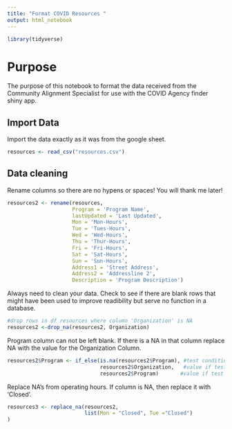 ```yaml
---
title: "Format COVID Resources "
output: html_notebook
---
```


```r
library(tidyverse)
```



# Purpose

The purpose of this notebook to format the data received from the Community Alignment Specialist for use with the COVID Agency finder shiny app. 


## Import Data

Import the data exactly as it was from the google sheet.

```r
resources <- read_csv("resources.csv")
```


## Data cleaning

Rename columns so there are no hypens or spaces! You will thank me later!

```r
resources2 <- rename(resources,
                     Program = 'Program Name',
                     lastUpdated = 'Last Updated',
                     Mon = 'Mon-Hours',
                     Tue = 'Tues-Hours',
                     Wed = 'Wed-Hours',
                     Thu = 'Thur-Hours',
                     Fri = 'Fri-Hours',
                     Sat = 'Sat-Hours',
                     Sun = 'Sun-Hours',
                     Address1 = 'Street Address',
                     Address2 = 'Addressline 2',
                     Description = 'Program Description')
```




Always need to clean your data. Check to see if there are blank rows that might have been used to improve readibility but serve no function in a database.

```r
#drop rows in df resources where column 'Organization' is NA
resources2 <-drop_na(resources2, Organization)
```


Program column can not be left blank. If there is a NA in that column replace NA with the value for the Organization Column.

```r

resources2$Program <- if_else(is.na(resources2$Program), #test condition 
                              resources2$Organization,   #value if test TRUE
                              resources2$Program)       #value if test FALSE  


```



Replace NA's from operating hours. If column is NA, then replace it with 'Closed'.


```r
resources3 <- replace_na(resources2,
                         list(Mon = "Closed", Tue ="Closed")
) 
```













